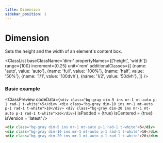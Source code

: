```yaml
---
title: Dimension
sidebar_position: 1
---
```



# Dimension

Sets the height and the width of an element's content box.

<ClassList 
  baseClassName='dim-' 
  propertyNames={['height', 'width']} 
  range={100} 
  increment={0.25} 
  unit='rem' 
  additionalClasses={[
    {name: 'auto', value: 'auto'},
    {name: 'full', value: '100%'},
    {name: 'half', value: '50%'},
    {name: '1/1', value: '100dvh'},
    {name: '1/2', value: '50dvh'},
  ]} 
/>

### Basic example

<ClassPreview
  codeData={`
    <div class="bg-gray dim-5 ins mr-1 mt-auto p-1 rad-1 t-white">5</div>
    <div class="bg-gray dim-10 ins mr-1 mt-auto p-1 rad-1 t-white">10</div>
    <div class="bg-gray dim-20 ins mr-1 mt-auto p-1 rad-1 t-white">20</div>
  `}
  isPadded = {true}
  isCentered = {true}
  isVersion = 'latest'
/>

```html
<div class="bg-gray dim-5 ins mr-1 mt-auto p-1 rad-1 t-white">5</div>
<div class="bg-gray dim-10 ins mr-1 mt-auto p-1 rad-1 t-white">10</div>
<div class="bg-gray dim-20 ins mr-1 mt-auto p-1 rad-1 t-white">20</div>
```